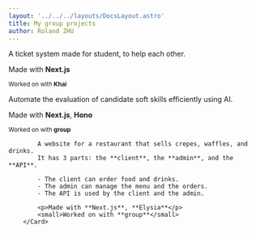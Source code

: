 ```yaml
---
layout: '../../../layouts/DocsLayout.astro'
title: My group projects
author: Roland ZHU
---
```



<CardGrid>
	<Card target title="KRYP Ticket" href="https://kryp-ticket.vercel.app">
			<p>A ticket system made for student, to help each other.</p>
			<p>Made with <strong>Next.js</strong></p>
			<small>Worked on with <strong>Khai</strong></small>
		</Card>
		<Card title="FlowVerse">
			<p>
				Automate the evaluation of candidate soft skills efficiently using AI.
			</p>
			<p>Made with <strong>Next.js</strong>, <strong>Hono</strong></p>
			<small>Worked on with <strong>group</strong></small>
		</Card>
		<Card title="Crep'Way">

			A website for a restaurant that sells crepes, waffles, and drinks.
			It has 3 parts: the **client**, the **admin**, and the **API**.
			
			- The client can order food and drinks.
			- The admin can manage the menu and the orders.
			- The API is used by the client and the admin.

			<p>Made with **Next.js**, **Elysia**</p>
			<small>Worked on with **group**</small>
		</Card>
</CardGrid>